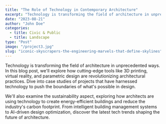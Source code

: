 ```yaml
---
title: "The Role of Technology in Contemporary Architecture"
excerpt: "Technology is transforming the field of architecture in unprecedented ways. In this blog post, we'll explore how cutting-edge tools like 3D printing, virtual reality, and parametric design "
date: "2023-08-21"
author: "John Doe"
categories:
  - title: Civic & Public
  - title: Landscape
type: "Post"
image: "/project3.jpg"
slug: "iconic-skyscrapers-the-engineering-marvels-that-define-skylines"
---
```


Technology is transforming the field of architecture in unprecedented ways. In this blog post, we'll explore how cutting-edge tools like 3D printing, virtual reality, and parametric design are revolutionizing architectural practices. Dive into case studies of projects that have harnessed technology to push the boundaries of what's possible in design.
<br/>

We'll also examine the sustainability aspect, exploring how architects are using technology to create energy-efficient buildings and reduce the industry's carbon footprint. From intelligent building management systems to AI-driven design optimization, discover the latest tech trends shaping the future of architecture.
